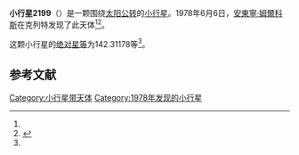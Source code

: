 {{Infobox planet
| bgcolour = #FFFFC0
| name = 2199 Klet
| symbol = 
| image = 
| caption = 
| discovery = yes
| discovery_ref = 
| discoverer = [[安東寧·姆爾科斯|安東寧·姆爾科斯]]
| discovery_site = [[克列特|克列特]] 
| discovered = 1978年6月6日
| designations = yes
| mp_name = 
| named_after = 
| alt_names = 1978 LA/ 1928 QE / 1941 HG / 1948 MD / 1975 RU
| mp_category = [[主带小行星|主带小行星]]
| orbit_ref = <ref name="a">[http://ssd.jpl.nasa.gov/sbdb.cgi?sstr=2199 2199 Klet] {{Wayback|url=http://ssd.jpl.nasa.gov/sbdb.cgi?sstr=2199 |date=20201030224908 }}，小行星數據庫瀏覽器（JPL Small-Body Database Browser）－[[美国国家航空航天局|美国国家航空航天局]]喷气推进实验室</ref>
| epoch = 2456400.5 (2013年4月18日更新)
| aphelion = {{convert|2.6913253|AU|km|3|abbr=on|lk=out}}
| perihelion = {{convert|1.7924533|AU|km|3|abbr=on}}
| semimajor = {{convert|2.2418893|AU|km|3|abbr=on}}
| eccentricity = 0.200472
| period = 1226.08241 [[日|日]]<br />3.36[[儒略年|儒略年]]
| avg_speed = 
| inclination = 8.18626
| asc_node = 147.02365
| mean_anomaly = 
| arg_peri = 142.31178
| satellites = 
| physical_characteristics = yes
| dimensions = 
| mass = 
| density = 
| surface_grav = 
| escape_velocity = 
| sidereal_day = 
| axial_tilt = 
| pole_ecliptic_lat = 
| pole_ecliptic_lon = 
| albedo = 
| temperatures= 
| temp_name1 = 
| mean_temp_1 = 
| max_temp_1 = 
| temp_name2 = 
| max_temp_2 = 
| spectral_type = 
| abs_magnitude = 142.31178
}}

'''小行星2199'''（{{lang-en|2199 Klet}}）是一颗围绕[[太阳|太阳]][[公转|公转]]的[[小行星|小行星]]。1978年6月6日，[[安東寧·姆爾科斯|安東寧·姆爾科斯]]在克列特发现了此天体<ref name="a" /><ref>{{cite news|title=小行星列表|url=http://cfa-www.harvard.edu/iau/lists/NumberedMPs.txt|accessdate=2013-07-08|newspaper=哈佛大学|archive-date=2008-05-17|archive-url=https://web.archive.org/web/20080517010638/http://cfa-www.harvard.edu/iau/lists/NumberedMPs.txt|dead-url=no}}</ref>。

这颗小行星的[[绝对星等|绝对星等]]为142.31178等<ref name="a" />。

==参考文献==
{{reflist}}
{{Minor Planet Number|[[小行星2198|小行星2198]]|[[小行星2200|小行星2200]]}}

{{小天体}}

[[Category:小行星带天体|Category:小行星带天体]]
[[Category:1978年发现的小行星|Category:1978年发现的小行星]]

{{asteroid-stub}}